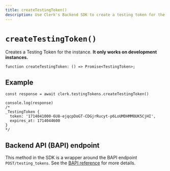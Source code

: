 ```yaml
---
title: createTestingToken()
description: Use Clerk's Backend SDK to create a testing token for the instance.
---
```


# `createTestingToken()`

Creates a Testing Token for the instance. **It only works on development instances.**

```tsx {{ prettier: false }}
function createTestingToken: () => Promise<TestingToken>;
```

## Example

```tsx
const response = await clerk.testingTokens.createTestingToken()

console.log(response)
/*
_TestingToken {
  token: '1714041000-6U8-ejqcpDoGT-CDGjrRucyt-p6LoUMDHMMOUK5CjHI',
  expires_at: 1714044600
}
*/
```

## Backend API (BAPI) endpoint

This method in the SDK is a wrapper around the BAPI endpoint `POST/testing_tokens`. See the [BAPI reference](https://clerk.com/docs/reference/backend-api/tag/Testing-Tokens#operation/CreateTestingToken) for more details.
